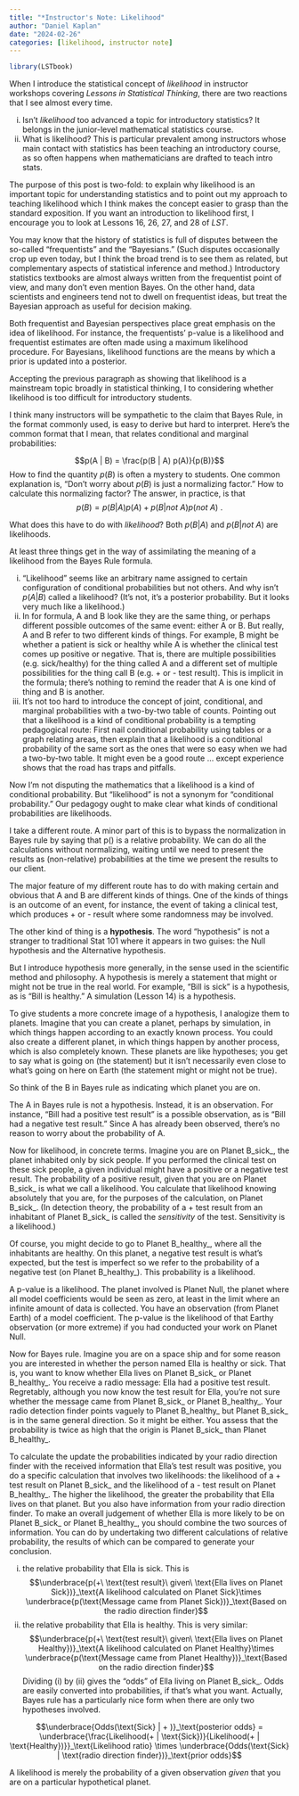```yaml
---
title: "*Instructor's Note: Likelihood"
author: "Daniel Kaplan"
date: "2024-02-26"
categories: [likelihood, instructor note]
---
```


```r
library(LSTbook)
```

When I introduce the statistical concept of *likelihood* in instructor workshops covering *Lessons in Statistical Thinking*, there are two reactions that I see almost every time.

i. Isn't *likelihood* too advanced a topic for introductory statistics? It belongs in the junior-level mathematical statistics course.
ii. What is likelihood? This is particular prevalent among instructors whose main contact with statistics has been teaching an introductory course, as so often happens when mathematicians are drafted to teach intro stats.

The purpose of this post is two-fold: to explain why likelihood is an important topic for understanding statistics and to point out my approach to teaching likelihood which I think makes the concept easier to grasp than the standard exposition. If you want an introduction to likelihood first, I encourage you to look at Lessons 16, 26, 27, and 28 of *LST*.

You may know that the history of statistics is full of disputes between the so-called "frequentists" and the "Bayesians." (Such disputes occasionally crop up even today, but I think the broad trend is to see them as related, but complementary aspects of statistical inference and method.) Introductory statistics textbooks are almost always written from the frequentist point of view, and many don't even mention Bayes. On the other hand, data scientists and engineers tend not to dwell on frequentist ideas, but treat the Bayesian approach as useful for decision making.

Both frequentist and Bayesian perspectives place great emphasis on the idea of likelihood. For instance, the frequentists' p-value is a likelihood and frequentist estimates are often made using a maximum likelihood procedure. For Bayesians, likelihood functions are the means by which a prior is updated into a posterior. 

Accepting the previous paragraph as showing that likelihood is a mainstream topic broadly in statistical thinking, I to considering  whether likelihood is too difficult for introductory students.

I think many instructors will be sympathetic to the claim that Bayes Rule, in the format commonly used, is easy to derive but hard to interpret. Here's the common format that I mean, that relates conditional and marginal probabilities:

$$p(A | B) = \frac{p(B | A) p(A)}{p(B)}$$
How to find the quantity $p(B)$ is often a mystery to students. One common explanation is, "Don't worry about $p(B)$ is just a normalizing factor." How to calculate this normalizing factor? The answer, in practice, is that $$p(B) = p(B|A) p(A) + p(B| not\ A) p(not\ A)\ .$$

What does this have to do with *likelihood*? Both $p(B | A)$ and $p(B | not\ A)$ are likelihoods.

At least three things get in the way of assimilating the meaning of a likelihood from the Bayes Rule formula.

i. "Likelihood" seems like an arbitrary name assigned to certain configuration of conditional probabilities but not others. And why isn't $p(A|B)$ called a likelihood? (It's not, it's a posterior probability. But it looks very much like a likelihood.)
ii. In for formula, A and B look like they are the same thing, or perhaps different possible outcomes of the same event: either A or B. But really, A and B refer to two different kinds of things. For example, B might be whether a patient is sick or healthy while A is whether the clinical test comes up positive or negative. That is, there are multiple possibilities (e.g. sick/healthy) for the thing called A and a different set of multiple possibilities for the thing call B (e.g. + or - test result). This is implicit in the formula; there's nothing to remind the reader that A is one kind of thing and B is another.
iii. It's not too hard to introduce the concept of joint, conditional, and marginal probabilities with a two-by-two table of counts. Pointing out that a likelihood is a kind of conditional probability is a tempting pedagogical route: First nail conditional probability using tables or a graph relating areas, then explain that a likelihood is a conditional probability of the same sort as the ones that were so easy when we had a two-by-two table. It might even be a good route ... except experience shows that the road has traps and pitfalls.

Now I'm not disputing the mathematics that a likelihood is a kind of conditional probability. But "likelihood" is not a synonym for "conditional probability." Our pedagogy ought to make clear what kinds of conditional probabilities are likelihoods. 

I take a different route. A minor part of this is to bypass the normalization in Bayes rule by saying that p() is a relative probability. We can do all the calculations without normalizing, waiting until we need to present the results as (non-relative) probabilities at the time we present the results to our client.

The major feature of my different route has to do with making certain and obvious that A and B are different kinds of things. One of the kinds of things is an outcome of an event, for instance, the event of taking a clinical test, which produces + or - result where some randomness may be involved.

The other kind of thing is a **hypothesis**. The word "hypothesis" is not a stranger to traditional Stat 101 where it appears in two guises: the Null hypothesis and the Alternative hypothesis.

But I introduce hypothesis more generally, in the sense used in the scientific method and philosophy. A hypothesis is merely a statement that might or might not be true in the real world. For example, "Bill is sick" is a hypothesis, as is "Bill is healthy." A simulation (Lesson 14) is a hypothesis.

To give students a more concrete image of a hypothesis, I analogize them to planets. Imagine that you can create a planet, perhaps by simulation, in which things happen according to an exactly known process. You could also create a different planet, in which things happen by another process, which is also completely known. These planets are like hypotheses; you get to say what is going on (the statement) but it isn't necessarily even close to what's going on here on Earth (the statement might or might not be true).

So think of the B in Bayes rule as indicating which planet you are on.

The A in Bayes rule is not a hypothesis. Instead, it is an observation. For instance, "Bill had a positive test result" is a possible observation, as is "Bill had a negative test result." Since A has already been observed, there's no reason to worry about the probability of A.

Now for likelihood, in concrete terms. Imagine you are on Planet B_sick_, the planet inhabited only by sick people. If you performed the clinical test on these sick people, a given individual might have a positive or a negative test result. The probability of a positive result, given that you are on Planet B_sick_ is what we call a likelihood. You calculate that likelihood knowing absolutely that you are, for the purposes of the calculation, on Planet B_sick_. (In detection theory, the probability of a + test result from an inhabitant of Planet B_sick_ is called the *sensitivity* of the test. Sensitivity is a likelihood.)

Of course, you might decide to go to Planet B_healthy_, where all the inhabitants are healthy. On this planet, a negative test result is what's expected, but the test is imperfect so we refer to the probability of a negative test (on Planet B_healthy_). This probability is a likelihood.

A p-value is a likelihood. The planet involved is Planet Null, the planet where all model coefficients would be seen as zero, at least in the limit where an infinite amount of data is collected. You have an observation (from Planet Earth) of a model coefficient. The p-value is the likelihood of that Earthy observation (or more extreme) if you had conducted your work on Planet Null.

Now for Bayes rule. Imagine you are on a space ship and for some reason you are interested in whether the person named Ella is healthy or sick. That is, you want to know whether Ella lives on Planet B_sick_ or Planet B_healthy_. You receive a radio message: Ella had a positive test result. Regretably, although you now know the test result for Ella, you're not sure whether the message came from Planet B_sick_ or Planet B_healthy_. Your radio detection finder points vaguely to Planet B_healthy_ but Planet B_sick_ is in the same general direction. So it might be either. You assess that the probability is twice as high that the origin is Planet B_sick_ than Planet B_healthy_.

To calculate the update the probabilities indicated by your radio direction finder with the received information that Ella's test result was positive, you do a specific calculation that involves two likelihoods: the likelihood of a + test result on Planet B_sick_ and the likelihood of a - test result on Planet B_healthy_. The higher the likelihood, the greater the probability that Ella lives on that planet. But you also have information from your radio direction finder. To make an overall judgement of whether Ella is more likely to be on Planet B_sick_ or Planet B_healthy_, you should combine the two sources of information. You can do by undertaking two different calculations of relative probability, the results of which can be compared to generate your conclusion.

i. the relative probability that Ella is sick. This is 
$$\underbrace{p(+\ \text{test result}\ given\ \text{Ella lives on Planet Sick})}_\text{A likelihood calculated on Planet Sick}\times \underbrace{p(\text{Message came from Planet Sick})}_\text{Based on the radio direction finder}$$
ii. the relative probability that Ella is healthy. This is very similar:
$$\underbrace{p(+\ \text{test result}\ given\ \text{Ella lives on Planet Healthy})}_\text{A likelihood calculated on Planet Healthy}\times \underbrace{p(\text{Message came from Planet Healthy})}_\text{Based on the radio direction finder}$$
Dividing (i) by (ii) gives the "odds" of Ella living on Planet B_sick_. Odds are easily converted into probabilities, if that's what you want. Actually, Bayes rule has a particularly nice form when there are only two hypotheses involved.

$$\underbrace{Odds(\text{Sick} | + )}_\text{posterior odds} = \underbrace{\frac{Likelihood(+ | \text{Sick})}{Likelihood(+ | \text{Healthy})}}_\text{Likelihood ratio} \times \underbrace{Odds(\text{Sick} | \text{radio direction finder})}_\text{prior odds}$$

A likelihood is merely the probability of a given observation *given* that you are on a particular hypothetical planet.

